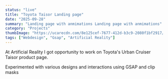 ```yaml
---
status: "live"
title: "Toyota Taisor Landing page"
date: "2025-09-28"
summary: "Landing page with anmimations Landing page with anmimations"
category: "Projects"
thumbImage: "https://ucarecdn.com/8e125cef-7677-412d-b3c9-2080f1bf2917/-/preview/450x300/"
tags: ["Webdesign", "Gsap", "Artificial Reality"]
---
```


At Artificial Reality I got opportunity to work on Toyota's Urban Cruiser Taisor product page.

Experimented with various designs and interactions using GSAP and clip masks

<ImageModal
  src="https://ucarecdn.com/afbaf1fd-c28a-4488-b7f4-cfcc3c5e4a77/-/preview/1000x666/"
  alt="Toyota Taisor"
/>
<ImageModal
  src="https://ucarecdn.com/e6d9a228-583a-408b-99d5-fed8a3adad37/-/preview/1000x666/"
  alt="Toyota Taisor"
/>
<ImageModal
  src="https://ucarecdn.com/c8aee9db-7c4e-4941-aad2-b3cf4dc92740/-/preview/1000x666/"
  alt="Toyota Taisor"
/>
